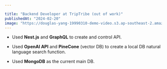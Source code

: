 ```yaml
---

title: "Backend Developer at TripTribe (out of work)"
publishedAt: "2024-02-20"
image: "https://douglas-yang-19990310-demo-video.s3.ap-southeast-2.amazonaws.com/trip.jpeg"
---
```


- Used **Nest.js** and **GraphQL** to create and control API.

- Used **OpenAI API** and **PineCone** (vector DB) to create a local DB natural language search function.

- Used **MongoDB** as the current main DB.